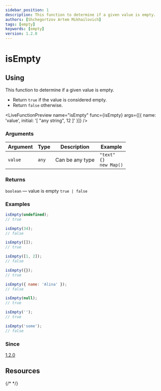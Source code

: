 ```yaml
---
sidebar_position: 1
description: This function to determine if a given value is empty.
authors: [Shchegortzov Artem Mikhailovich]
tags: [empty]
keywords: [empty]
version: 1.2.0
---
```



# isEmpty

## Using

This function to determine if a given value is empty.

- Return `true` if the value is considered empty.
- Return `false` otherwise.

<LiveFunctionPreview
  name="isEmpty"
  func={isEmpty}
  args={[{ name: 'value', initial: '[ "any string", 12 ]' }]}
/>

### Arguments

| Argument | Type  | Description     | Example                                 |
| -------- | ----- | --------------- | --------------------------------------- |
| `value`  | `any` | Can be any type | `"text"` <br /> `{}` <br /> `new Map()` |

### Returns

`boolean` — value is empty `true | false`

### Examples

```js
isEmpty(undefined);
// true

isEmpty(34);
// false

isEmpty([]);
// true

isEmpty([1, 2]);
// false

isEmpty({});
// true

isEmpty({ name: 'Alina' });
// false

isEmpty(null);
// true

isEmpty('');
// true

isEmpty('some');
// false
```

### Since

[1.2.0](https://www.npmjs.com/package/shegit/v/1.2.0)

## Resources

<div style={{ display: 'flex', gap: 20 }}>
  <GitHubResourceButton link="https://github.com/or-temka/shegit/tree/v1.2.0/src/functions/util/isEmpty" />
  {/* <CodeSandboxResourceButton link="https://codesandbox.io/p/sandbox/rgbarraytoobj-rppnwn" /> */}
</div>
